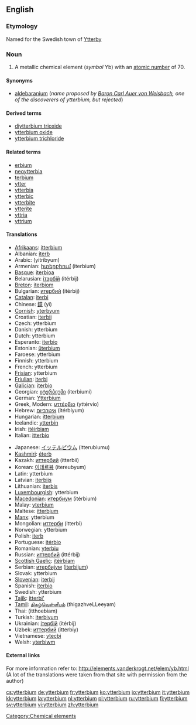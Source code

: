 {{see|Ytterbium}}
==English==
{{elements|Yb|thulium|Tm|lutetium|Lu}}

===Etymology===
Named for the Swedish town of [[w:Ytterby|Ytterby]]

===Noun===
{{en-noun|-}}
{{wikipedia}}

# A metallic chemical element (''symbol'' Yb) with an [[atomic number]] of 70.

====Synonyms====
* [[aldebaranium]] (''name proposed by [[w:Carl Auer von Welsbach|Baron Carl Auer von Welsbach]], one of the discoverers of ytterbium, but rejected'')

====Derived terms====
* [[diytterbium trioxide]]
* [[ytterbium oxide]]
* [[ytterbium trichloride]]

====Related terms====
* [[erbium]]<!--same etymology-->
* [[neoytterbia]]
* [[terbium]]<!--same etymology-->
* [[ytter]]
* [[ytterbia]]
* [[ytterbic]]
* [[ytterbite]]
* [[ytterite]]
* [[yttria]]
* [[yttrium]]<!--same etymology-->

====Translations====
{{top}}
* [[Afrikaans]]: [[itterbium]]
* Albanian: [[iterb]]
* Arabic: {{ARchar|[[يتربيوم]]}} (yitríbyum) {{m}}
* Armenian: [[իտերբիում]] (iterbium)
* [[Basque]]: [[iterbioa]]
* Belarusian: [[iтэрбiй]] (itérbij) {{m}}
* [[Breton]]: [[iterbiom]]
* Bulgarian: [[итербий]] (itérbij) {{m}}
* [[Catalan]]: [[iterbi]]
* Chinese: [[鐿]] (yì)
* [[Cornish]]: [[yterbyum]]
* Croatian: [[iterbij]]
* Czech: ytterbium
* Danish: ytterbium
* Dutch: ytterbium {{n}}
* Esperanto: [[iterbio]]
* Estonian: [[üterbium]]
* Faroese: ytterbium
* Finnish: ytterbium
* French: ytterbium {{m}}
* [[Frisian]]: ytterbium
* [[Friulian]]: [[iterbi]]
* [[Galician]]: [[iterbio]]
* Georgian: [[იტერბიუმი]] (iterbiumi)
* German: [[Ytterbium]] {{n}}
* Greek, Modern: [[υττέρβιο]] (yttérvio) {{n}}
* Hebrew: [[איטרביום]] (itérbiyum)
* Hungarian: [[itterbium]]
* Icelandic: [[ytterbín]]
* Irish: [[itéirbiam]]
* Italian: [[itterbio]] {{m}}
{{mid}}
* Japanese: [[イッテルビウム]] (itterubiumu)
* [[Kashmiri]]: [[éterb]]
* Kazakh: [[иттербий]] (itterbii)
* Korean: [[이테르븀]] (itereubyum)
* Latin: ytterbium
* Latvian: [[iterbijs]]
* Lithuanian: [[iterbis]]
* [[Luxembourgish]]: ytterbium
* [[Macedonian]]: [[итербиум]] (itérbium) {{m}}
* Malay: [[yterbium]]
* Maltese: [[itterbjum]]
* [[Manx]]: ytterbium
* Mongolian: [[иттерби]] (itterbi)
* Norwegian: ytterbium
* Polish: [[iterb]] {{m}}
* Portuguese: [[itérbio]] {{m}}
* Romanian: [[yterbiu]] {{n}}
* Russian: [[иттербий]] (ittérbij) {{m}}
* [[Scottish Gaelic]]: [[itèirbiam]]
* Serbian: [[итербиjум]] ([[iterbijum]]) {{m}}
* Slovak: ytterbium
* [[Slovenian]]: [[iterbij]]
* Spanish: [[iterbio]] {{m}}
* Swedish: ytterbium
* [[Tajik]]: [[itterbi']]
* [[Tamil]]: [[திகழ்வெள்ளீயம்]] (thigazhveLLeeyam)
* Thai: {{THchar|[[อิตเทอร์เบียม]]}} (itthoebiam)
* Turkish: [[iterbiyum]]
* Ukrainian: [[iтербiй]] (itérbij) {{m}}
* Uzbek: [[иттербий]] (itterbiy)
* Vietnamese: [[ytecbi]]
* Welsh: [[yterbiwm]]
{{bottom}}

====External links====
For more information refer to:
http://elements.vanderkrogt.net/elem/yb.html
(A lot of the translations were taken from that site with permission from the author)

[[Category:Chemical elements]]

[[cs:ytterbium]]
[[de:ytterbium]]
[[fr:ytterbium]]
[[ko:ytterbium]]
[[io:ytterbium]]
[[it:ytterbium]]
[[kk:ytterbium]]
[[la:ytterbium]]
[[nl:ytterbium]]
[[pl:ytterbium]]
[[ru:ytterbium]]
[[fi:ytterbium]]
[[sv:ytterbium]]
[[vi:ytterbium]]
[[zh:ytterbium]]